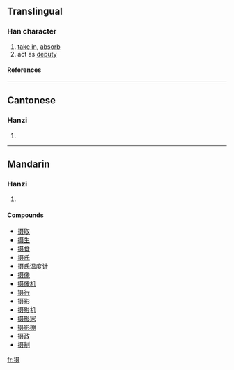 {{see|攝}}

==Translingual==
===Han character===
{{Han char|rn=64|rad=手|as=10|sn=13|four=|canj=手尸十水 (QSJE), X手尸十水 (XQSJE)}}
# [[take in]], [[absorb]]
# act as [[deputy]]
====References====
{{Han ref|kx=0449.081|hdz=31929.010|uh=6444|ud=25668}}

----
==Cantonese==
===Hanzi===
{{yue-hanzi|jyut=|y=sip3}}
# {{defn|Cantonese}}

----
==Mandarin==
===Hanzi===
{{cmn-hanzi|tra=攝|pin=[[niè]] (nie4), [[shè]] (she4)|wg=nieh<sup>4</sup>, she<sup>4</sup>}}
# {{defn|Mandarin}}

====Compounds====
*[[摄取]]
*[[摄生]]
*[[摄食]]
*[[摄氏]]
*[[摄氏温度计]]
*[[摄像]]
*[[摄像机]]
*[[摄行]]
*[[摄影]]
*[[摄影机]]
*[[摄影家]]
*[[摄影棚]]
*[[摄政]]
*[[摄制]]

[[fr:摄]]